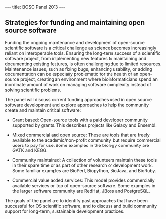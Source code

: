 ---
title: BOSC Panel 2013
---

== Strategies for funding and maintaining open source software ==

Funding the ongoing maintenance and development of open-source scientific software is a critical challenge as science becomes increasingly reliant on interoperable tools. Ensuring the long-term success of a scientific software project, from implementing new features to maintaining and documenting existing features, is often challenging due to limited resources. Maintenance issues, such as fixing bugs, enhancing usability, or adding documentation can be especially problematic for the health of an open-source project, creating an environment where bioinformaticians spend an inordinate amount of work on managing software complexity instead of solving scientific problems.
 
The panel will discuss current funding approaches used in open source software development and explore approaches to help the community create and maintain critical software:

* Grant based: Open-source tools with a paid developer community supported by grants. This describes projects like Galaxy and Ensembl.

* Mixed commercial and open source: These are tools that are freely available to the academic/non-profit community, but require commercial  users to pay for use. Some examples in the biology community are GATK and KEGG.

* Community maintained: A collection of volunteers maintain these tools in their spare time or as part of other research or development work.  Some familiar examples are BioPerl, Biopython, BioJava, and BioRuby.

* Commercial value added services: This model provides commercially available services on top of open-source software. Some examples in the larger software community are RedHat, JBoss and PostgreSQL.

The goals of the panel are to identify past approaches that have been successful for OS scientific software, and to discuss and build community support for long-term, sustainable development practices.